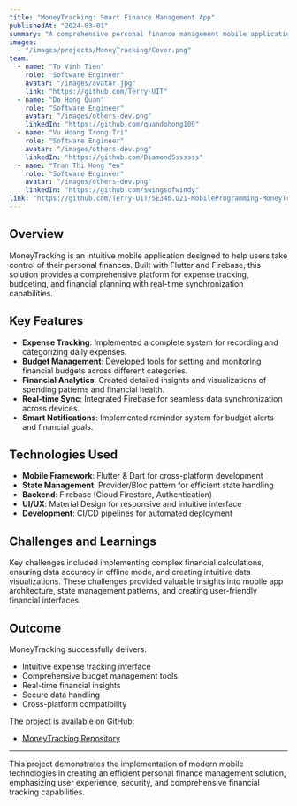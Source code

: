 ```yaml
---
title: "MoneyTracking: Smart Finance Management App"
publishedAt: "2024-03-01"
summary: "A comprehensive personal finance management mobile application built with Flutter and Firebase, helping users track expenses and manage budgets effectively."
images:
  - "/images/projects/MoneyTracking/Cover.png"
team:
  - name: "To Vinh Tien"
    role: "Software Engineer"
    avatar: "/images/avatar.jpg"
    link: "https://github.com/Terry-UIT"
  - name: "Do Hong Quan"
    role: "Software Engineer"
    avatar: "/images/others-dev.png"
    linkedIn: "https://github.com/quandohong109"
  - name: "Vu Hoang Trong Tri"
    role: "Software Engineer"
    avatar: "/images/others-dev.png"
    linkedIn: "https://github.com/DiamondSssssss"
  - name: "Tran Thi Hong Yen"
    role: "Software Engineer"
    avatar: "/images/others-dev.png"
    linkedIn: "https://github.com/swingsofwindy"
link: "https://github.com/Terry-UIT/SE346.O21-MobileProgramming-MoneyTracking/"
---
```


## Overview

MoneyTracking is an intuitive mobile application designed to help users take control of their personal finances. Built with Flutter and Firebase, this solution provides a comprehensive platform for expense tracking, budgeting, and financial planning with real-time synchronization capabilities.

## Key Features

- **Expense Tracking**: Implemented a complete system for recording and categorizing daily expenses.
- **Budget Management**: Developed tools for setting and monitoring financial budgets across different categories.
- **Financial Analytics**: Created detailed insights and visualizations of spending patterns and financial health.
- **Real-time Sync**: Integrated Firebase for seamless data synchronization across devices.
- **Smart Notifications**: Implemented reminder system for budget alerts and financial goals.

## Technologies Used

- **Mobile Framework**: Flutter & Dart for cross-platform development
- **State Management**: Provider/Bloc pattern for efficient state handling
- **Backend**: Firebase (Cloud Firestore, Authentication)
- **UI/UX**: Material Design for responsive and intuitive interface
- **Development**: CI/CD pipelines for automated deployment

## Challenges and Learnings

Key challenges included implementing complex financial calculations, ensuring data accuracy in offline mode, and creating intuitive data visualizations. These challenges provided valuable insights into mobile app architecture, state management patterns, and creating user-friendly financial interfaces.

## Outcome

MoneyTracking successfully delivers:

- Intuitive expense tracking interface
- Comprehensive budget management tools
- Real-time financial insights
- Secure data handling
- Cross-platform compatibility

The project is available on GitHub:
- [MoneyTracking Repository](https://github.com/Terry-UIT/SE346.O21-MobileProgramming-MoneyTracking/)

---

This project demonstrates the implementation of modern mobile technologies in creating an efficient personal finance management solution, emphasizing user experience, security, and comprehensive financial tracking capabilities. 